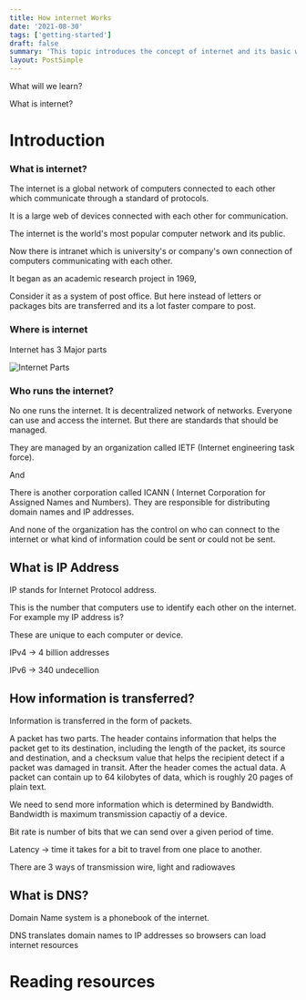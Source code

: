 ```yaml
---
title: How internet Works
date: '2021-08-30'
tags: ['getting-started']
draft: false
summary: 'This topic introduces the concept of internet and its basic working. The lecture is important to start with the web development'
layout: PostSimple
---
```


What will we learn?

What is internet?

# Introduction

### What is internet?

The internet is a global network of computers connected to each other which communicate through a standard of protocols.

It is a large web of devices connected with each other for communication.

The internet is the world's most popular computer network and its public.

Now there is intranet which is university's or company's own connection of computers communicating with each other.

It began as an academic research project in 1969,

Consider it as a system of post office. But here instead of letters or packages bits are transferred and its a lot faster compare to post.

### Where is internet

Internet has 3 Major parts

![Internet Parts](/static/images/internet-parts.png)

### Who runs the internet?

No one runs the internet. It is decentralized network of networks. Everyone can use and access the internet. But there are standards that should be managed.

They are managed by an organization called IETF (Internet engineering task force).

And

There is another corporation called ICANN ( Internet Corporation for Assigned Names and Numbers). They are responsible for distributing domain names and IP addresses.

And none of the organization has the control on who can connect to the internet or what kind of information could be sent or could not be sent.

## What is IP Address

IP stands for Internet Protocol address.

This is the number that computers use to identify each other on the internet. For example my IP address is?

These are unique to each computer or device.

IPv4 -> 4 billion addresses

IPv6 -> 340 undecellion

## How information is transferred?

Information is transferred in the form of packets.

A packet has two parts.
The header contains information that helps the packet get to its destination, including the length of the packet, its source and destination, and a checksum value that helps the recipient detect if a packet was damaged in transit. After the header comes the actual data.
A packet can contain up to 64 kilobytes of data, which is roughly 20 pages of plain text.

We need to send more information which is determined by Bandwidth. Bandwidth is maximum transmission capactiy of a device.

Bit rate is number of bits that we can send over a given period of time.

Latency -> time it takes for a bit to travel from one place to another.

There are 3 ways of transmission wire, light and radiowaves

## What is DNS?

Domain Name system is a phonebook of the internet.

DNS translates domain names to IP addresses so browsers can load internet resources

# Reading resources
